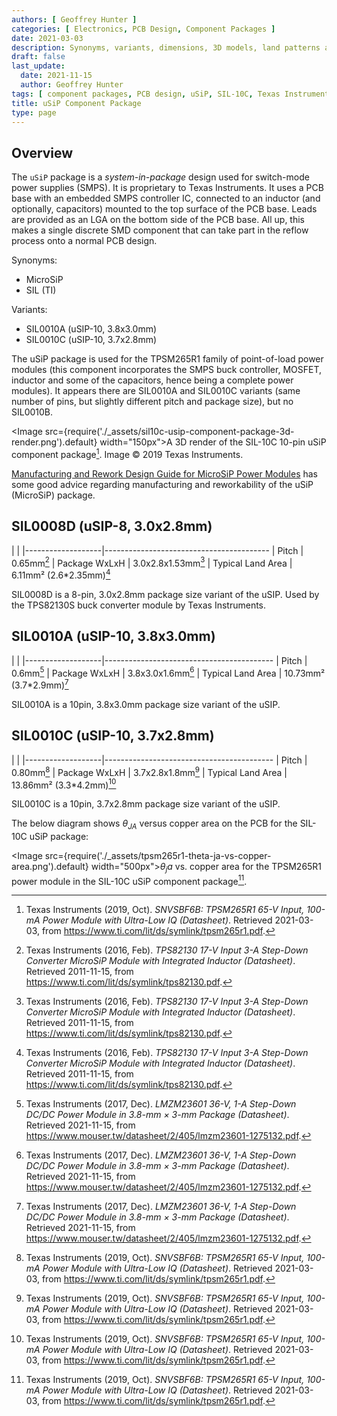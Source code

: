 ```yaml
---
authors: [ Geoffrey Hunter ]
categories: [ Electronics, PCB Design, Component Packages ]
date: 2021-03-03
description: Synonyms, variants, dimensions, 3D models, land patterns and more info on the uSiP component package.
draft: false
last_update:
  date: 2021-11-15
  author: Geoffrey Hunter
tags: [ component packages, PCB design, uSiP, SIL-10C, Texas Instruments, TI, PoL ]
title: uSiP Component Package
type: page
---
```


## Overview

The `uSiP` package is a _system-in-package_ design used for switch-mode power supplies (SMPS). It is proprietary to Texas Instruments. It uses a PCB base with an embedded SMPS controller IC, connected to an inductor (and optionally, capacitors) mounted to the top surface of the PCB base. Leads are provided as an LGA on the bottom side of the PCB base. All up, this makes a single discrete SMD component that can take part in the reflow process onto a normal PCB design.

Synonyms:

* MicroSiP
* SIL (TI)

Variants:

* SIL0010A (uSIP-10, 3.8x3.0mm)
* SIL0010C (uSIP-10, 3.7x2.8mm)

The uSiP package is used for the TPSM265R1 family of point-of-load power modules (this component incorporates the SMPS buck controller, MOSFET, inductor and some of the capacitors, hence being a complete power modules). It appears there are SIL0010A and SIL0010C variants (same number of pins, but slightly different pitch and package size), but no SIL0010B.

<Image src={require('./_assets/sil10c-usip-component-package-3d-render.png').default} width="150px">A 3D render of the SIL-10C 10-pin uSiP component package[^bib-ti-tpsm265r1-ds]. Image © 2019 Texas Instruments.</Image>

[Manufacturing and Rework Design Guide for MicroSiP Power Modules](https://www.ti.com/lit/ug/slib006a/slib006a.pdf) has some good advice regarding manufacturing and reworkability of the uSiP (MicroSiP) package.

## SIL0008D (uSIP-8, 3.0x2.8mm)

| |
|-------------------|-----------------------------------------
| Pitch             | 0.65mm[^bib-ti-tps82130-ds]
| Package WxLxH     | 3.0x2.8x1.53mm[^bib-ti-tps82130-ds]
| Typical Land Area | 6.11mm² (2.6*2.35mm)[^bib-ti-tps82130-ds]

SIL0008D is a 8-pin, 3.0x2.8mm package size variant of the uSIP. Used by the TPS82130S buck converter module by Texas Instruments.

## SIL0010A (uSIP-10, 3.8x3.0mm)

| |
|-------------------|------------------------------------------
| Pitch             | 0.6mm[^bib-ti-lmzm23601-ds]
| Package WxLxH     | 3.8x3.0x1.6mm[^bib-ti-lmzm23601-ds]
| Typical Land Area | 10.73mm² (3.7*2.9mm)[^bib-ti-lmzm23601-ds]

SIL0010A is a 10pin, 3.8x3.0mm package size variant of the uSIP.

## SIL0010C (uSIP-10, 3.7x2.8mm)

| |
|-------------------|------------------------------------------
| Pitch             | 0.80mm[^bib-ti-tpsm265r1-ds]
| Package WxLxH     | 3.7x2.8x1.8mm[^bib-ti-tpsm265r1-ds]
| Typical Land Area | 13.86mm² (3.3*4.2mm)[^bib-ti-tpsm265r1-ds]

SIL0010C is a 10pin, 3.7x2.8mm package size variant of the uSIP.

The below diagram shows $\theta_{JA}$ versus copper area on the PCB for the SIL-10C uSiP package:

<Image src={require('./_assets/tpsm265r1-theta-ja-vs-copper-area.png').default} width="500px">$\theta_ja$ vs. copper area for the TPSM265R1 power module in the SIL-10C uSiP component package[^bib-ti-tpsm265r1-ds].</Image>

[^bib-ti-tpsm265r1-ds]: Texas Instruments (2019, Oct). _SNVSBF6B: TPSM265R1 65-V Input, 100-mA Power Module with Ultra-Low IQ (Datasheet)_. Retrieved 2021-03-03, from https://www.ti.com/lit/ds/symlink/tpsm265r1.pdf.
[^bib-ti-lmzm23601-ds]: Texas Instruments (2017, Dec). _LMZM23601 36-V, 1-A Step-Down DC/DC Power Module in 3.8-mm × 3-mm Package (Datasheet)_. Retrieved 2021-11-15, from https://www.mouser.tw/datasheet/2/405/lmzm23601-1275132.pdf.
[^bib-ti-tps82130-ds]: Texas Instruments (2016, Feb). _TPS82130 17-V Input 3-A Step-Down Converter MicroSiP Module with Integrated Inductor (Datasheet)_. Retrieved 2011-11-15, from https://www.ti.com/lit/ds/symlink/tps82130.pdf.
